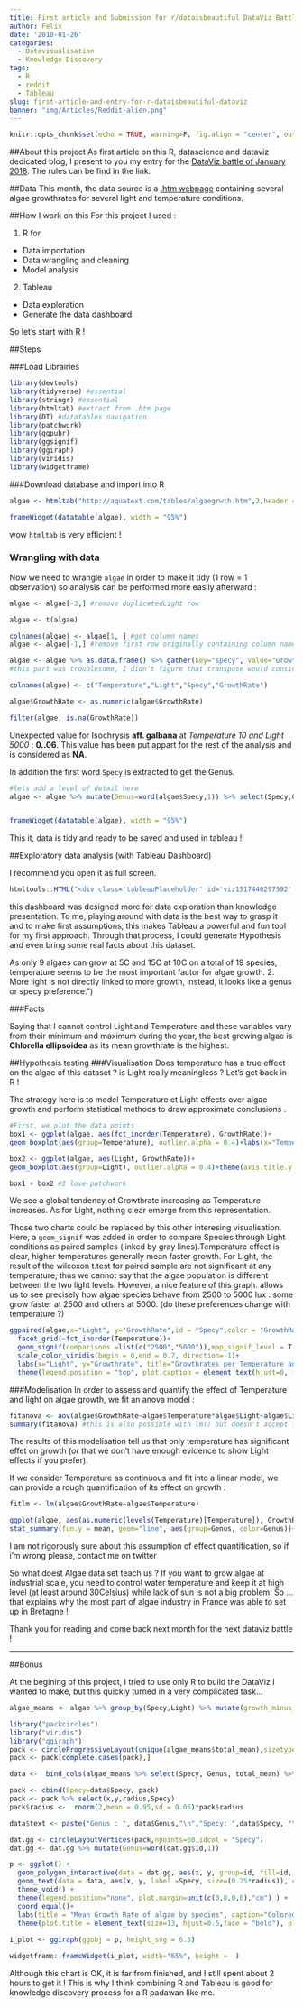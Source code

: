 ```yaml
---
title: First article and Submission for r/dataisbeautiful DataViz Battle
author: Felix
date: '2018-01-26'
categories:
  - Datavisualisation
  - Knowledge Discovery
tags:
  - R
  - reddit
  - Tableau
slug: first-article-and-entry-for-r-dataisbeautiful-dataviz
banner: "img/Articles/Reddit-alien.png"
---
```


```r
knitr::opts_chunk$set(echo = TRUE, warning=F, fig.align = "center", out.width = "60%", message=F)
```


##About this project
As first article on this R, datascience and dataviz dedicated blog, I present to you my entry for the [DataViz battle of January 2018](https://www.reddit.com/r/dataisbeautiful/comments/7nm6ed/battle_dataviz_battle_for_the_month_of_january/). The rules can be find in the link.

##Data
This month, the data source is a [.htm webpage](http://aquatext.com/tables/algaegrwth.htm) containing several algae growthrates for several light and temperature conditions.


##How I work on this
For this project I used :

1. R for
* Data importation
* Data wrangling and cleaning
* Model analysis

2. Tableau
* Data exploration
* Generate the data dashboard

So let's start with R !

##Steps

###Load Librairies
```r
library(devtools)
library(tidyverse) #essential
library(stringr) #essential
library(htmltab) #extract from .htm page
library(DT) #datatables navigation
library(patchwork)
library(ggpubr)
library(ggsignif)
library(ggiraph)
library(viridis)
library(widgetframe)
```

###Download database and import into R

```r
algae <- htmltab("http://aquatext.com/tables/algaegrwth.htm",2,header = 0)

frameWidget(datatable(algae), width = "95%")
```
 
wow `htmltab` is very efficient !

### Wrangling with data
Now we need to wrangle `algae` in order to make it tidy (1 row = 1 observation) so analysis can be performed more easily afterward :

```r
algae <- algae[-3,] #remove duplicatedLight row

algae <- t(algae)

colnames(algae) <- algae[1, ] #get column names
algae <- algae[-1,] #remove first row originally containing column names

algae <- algae %>% as.data.frame() %>% gather(key="specy", value="Growthrate", `Caloneis schroderi`:`Thalassiosira sp.`) 
#this part was troublesome, I didn't figure that transpose would considerably easy the tidying process here.

colnames(algae) <- c("Temperature","Light","Specy","GrowthRate")

algae$GrowthRate <- as.numeric(algae$GrowthRate)

filter(algae, is.na(GrowthRate))
```

Unexpected value for Isochrysis **aff. galbana** at *Temperature 10 and Light 5000* : **0..06**. This value has been put appart for the rest of the analysis and is considered as **NA**.


In addition the first word `Specy` is extracted to get the Genus.

```r
#lets add a level of detail here
algae <- algae %>% mutate(Genus=word(algae$Specy,1)) %>% select(Specy,Genus,Temperature,Light,GrowthRate)


frameWidget(datatable(algae), width = "95%")

```

This it, data is tidy and ready to be saved and used in tableau !

##Exploratory data analysis (with Tableau Dashboard)

I recommend you open it as full screen.
```r
htmltools::HTML("<div class='tableauPlaceholder' id='viz1517440297592' style='position: relative'><noscript><a href='#'><img alt='Algae Growth (r&#47;dataisbeautiful Dataviz Battle - January 2018) ' src='https:&#47;&#47;public.tableau.com&#47;static&#47;images&#47;Al&#47;AlgaeV1_0&#47;GrowthRateDashboard&#47;1_rss.png' style='border: none' /></a></noscript><object class='tableauViz'  style='display:none;'><param name='host_url' value='https%3A%2F%2Fpublic.tableau.com%2F' /> <param name='embed_code_version' value='3' /> <param name='site_root' value='' /><param name='name' value='AlgaeV1_0&#47;GrowthRateDashboard' /><param name='tabs' value='no' /><param name='toolbar' value='yes' /><param name='static_image' value='https:&#47;&#47;public.tableau.com&#47;static&#47;images&#47;Al&#47;AlgaeV1_0&#47;GrowthRateDashboard&#47;1.png' /> <param name='animate_transition' value='yes' /><param name='display_static_image' value='yes' /><param name='display_spinner' value='yes' /><param name='display_overlay' value='yes' /><param name='display_count' value='yes' /><param name='filter' value='publish=yes' /></object></div>                <script type='text/javascript'>                    var divElement = document.getElementById('viz1517440297592');                    var vizElement = divElement.getElementsByTagName('object')[0];                    vizElement.style.width='829px';vizElement.style.height='624px';                    var scriptElement = document.createElement('script');                    scriptElement.src = 'https://public.tableau.com/javascripts/api/viz_v1.js';                    vizElement.parentNode.insertBefore(scriptElement, vizElement);                </script>")
```


this dashboard was designed more for data exploration than knowledge presentation. To me, playing around with data is the best way to grasp it and to make first assumptions, this makes Tableau a powerful and fun tool for my first approach. Through that process, I could generate Hypothesis and even bring some real facts about this dataset.


 As only 9 algaes can grow at 5C and 15C at 10C on a total of 19 species, temperature seems to be the most important factor for algae growth.
2. More light is not directly linked to more growth, instead, it looks like a genus or specy preference.")


###Facts

Saying that I cannot control Light and Temperature and these variables vary from their minimum and maximum during the year, the best growing algae is **Chlorella ellipsoidea** as its mean growthrate is the highest. 


##Hypothesis testing
###Visualisation
Does temperature has a true effect on the algae of this dataset ? is Light really meaningless ? Let's get back in R !

The strategy here is to model Temperature et Light effects over algae growth and perform statistical methods to draw approximate conclusions .

```r
#First, we plot the data points
box1 <- ggplot(algae, aes(fct_inorder(Temperature), GrowthRate))+
geom_boxplot(aes(group=Temperature), outlier.alpha = 0.4)+labs(x="Temperature (Celsius)")

box2 <- ggplot(algae, aes(Light, GrowthRate))+
geom_boxplot(aes(group=Light), outlier.alpha = 0.4)+theme(axis.title.y = element_blank())+labs(x="Light (Lux)")

box1 + box2 #I love patchwork
```

We see a global tendency of Growthrate increasing as Temperature increases. As for Light, nothing clear emerge from this representation.

Those two charts could be replaced by this other interesing visualisation.
Here, a `geom_signif` was added in order to compare Species through Light conditions as paired samples (linked by gray lines).Temperature effect is clear, higher temperatures generally mean faster growth. For Light, the result of the wilcoxon t.test for paired sample are not significant at any temperature, thus we cannot say that the algae population is different between the two light levels. However, a nice feature of this graph. allows us to see precisely how algae species behave from 2500 to 5000 lux : some grow faster at 2500 and others at 5000. (do these preferences change with temperature ?)

```r
ggpaired(algae,x="Light", y="GrowthRate",id = "Specy",color = "GrowthRate",line.color = "grey70",point.size = 1.5)+
  facet_grid(~fct_inorder(Temperature))+
  geom_signif(comparisons =list(c("2500","5000")),map_signif_level = T,textsize = 3)+
  scale_color_viridis(begin = 0,end = 0.7, direction=-1)+
  labs(x="Light", y="Growthrate", title="Growthrates per Temperature and Light", caption="NS is for Not significant. Wilcoxon t test")+
  theme(legend.position = "top", plot.caption = element_text(hjust=0, face = "italic",size = 9), plot.title = element_text(hjust = 0.5))
```

###Modelisation
In order to assess and quantify the effect of Temperature and light on algae growth, we fit an anova model :

```r
fitanova <- aov(algae$GrowthRate~algae$Temperature*algae$Light+algae$Light*algae$Temperature)
summary(fitanova) #this is also possible with lm() but doesn't accept factors
```
The results of this modelisation tell us that only temperature has significant effet on growth (or that we don't have enough evidence to show Light effects if you prefer).

If we consider Temperature as continuous and fit into a linear model, we can provide a rough quantification of its effect on growth :

```r

fitlm <- lm(algae$GrowthRate~algae$Temperature)

ggplot(algae, aes(as.numeric(levels(Temperature)[Temperature]), GrowthRate))+geom_point(aes(color=Genus))+geom_smooth(method="lm")+
stat_summary(fun.y = mean, geom="line", aes(group=Genus, color=Genus))+labs(title =paste("Growthrate =",signif(fitlm$coef[[2]], 3),"* Temperature +",signif(fitlm$coef[[1]],3 )), subtitle=paste("Adj R2 = ",signif(summary(fitlm)$adj.r.squared, 5), " p-value =",signif(summary(fitlm)$coef[2,4], 5)))+theme(plot.title = element_text(hjust=0.5), plot.subtitle = element_text(hjust=0.5))+labs(x="Temperature (Celsius)")
```


I am not rigorously sure about this assumption of effect quantification, so if i'm wrong please, contact me on twitter





So what doest Algae data set teach us ?
If you want to grow algae at industrial scale, you need to control water temperature and keep it at high level (at least around 30Celsius) while lack of sun is not a big problem.
So ... that explains why the most part of algae industry in France was able to set up in Bretagne !

Thank you for reading and come back next month for the next dataviz battle !

**************
##Bonus 

At the begining of this project, I tried to use only R to build the DataViz I wanted to make, but this quickly turned in a very complicated task...

```r
algae_means <- algae %>% group_by(Specy,Light) %>% mutate(growth_minus_Temp =mean(GrowthRate, na.rm=T)) %>% ungroup() %>%  group_by(Specy,Temperature) %>% mutate(growth_minus_Light =mean(GrowthRate, na.rm=T)) %>% ungroup() %>% group_by(Specy) %>% mutate(total_mean=mean(GrowthRate, na.rm=T))

library("packcircles")
library("viridis")
library("ggiraph")
pack <- circleProgressiveLayout(unique(algae_means$total_mean),sizetype = "area")
pack <- pack[complete.cases(pack),]

data <-  bind_cols(algae_means %>% select(Specy, Genus, total_mean) %>% filter(total_mean>=0)%>% unique(), pack)

pack <- cbind(Specy=data$Specy, pack)
pack <- pack %>% select(x,y,radius,Specy)
pack$radius <-  rnorm(2,mean = 0.95,sd = 0.05)*pack$radius

data$text <- paste("Genus : ", data$Genus,"\n","Specy: ",data$Specy, "\n", "Mean Growthrate : ",data$total_mean)

dat.gg <- circleLayoutVertices(pack,npoints=60,idcol = "Specy")
dat.gg <- dat.gg %>% mutate(Genus=word(dat.gg$id,1))

p <- ggplot() + 
  geom_polygon_interactive(data = dat.gg, aes(x, y, group=id, fill=id, data_id=id, tooltip=data$text[id]), colour = "black", alpha = 0.75) +
  geom_text(data = data, aes(x, y, label =Specy, size=(0.25*radius)), color="black") +
  theme_void() + 
  theme(legend.position="none", plot.margin=unit(c(0,0,0,0),"cm") ) + 
  coord_equal()+
  labs(title = "Mean Growth Rate of algae by species", caption="Colored by Genus. Mean Growth is idependant of : \n   - Light (between 2,5-5K Lux) \n  - Temperature (between 5-25 Celsius)")+
  theme(plot.title = element_text(size=13, hjust=0.5,face = "bold"), plot.caption = element_text(size=8, hjust=0,face = "italic"))
 
i_plot <- ggiraph(ggobj = p, height_svg = 6.5)

widgetframe::frameWidget(i_plot, width="65%", height =  )
```


Although this chart is OK, it is far from finished, and I still spent about 2 hours to get it ! This is why I think combining R and Tableau is good for knowledge discovery process for a R padawan like me.

